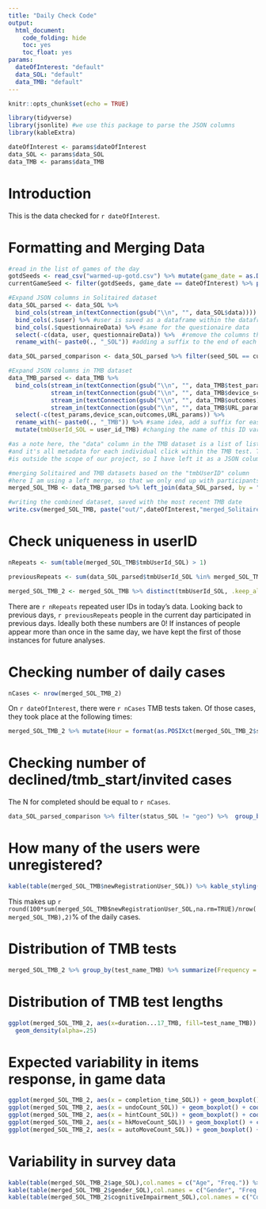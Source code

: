 ```yaml
---
title: "Daily Check Code"
output:
  html_document:
    code_folding: hide
    toc: yes
    toc_float: yes
params:
  dateOfInterest: "default"
  data_SOL: "default"
  data_TMB: "default"
---
```


```r
knitr::opts_chunk$set(echo = TRUE)

library(tidyverse)
library(jsonlite) #we use this package to parse the JSON columns
library(kableExtra)

dateOfInterest <- params$dateOfInterest
data_SOL <- params$data_SOL
data_TMB <- params$data_TMB

```

# Introduction

This is the data checked for `r dateOfInterest`.

# Formatting and Merging Data

```r

#read in the list of games of the day
gotdSeeds <- read_csv("warmed-up-gotd.csv") %>% mutate(game_date = as.Date(game_date, "%m/%d/%Y"))
currentGameSeed <- filter(gotdSeeds, game_date == dateOfInterest) %>% pull(seed)

#Expand JSON columns in Solitaired dataset
data_SOL_parsed <- data_SOL %>% 
  bind_cols(stream_in(textConnection(gsub("\\n", "", data_SOL$data)))) %>% 
  bind_cols(.$user) %>% #user is saved as a dataframe within the dataframe, so we just unlist it
  bind_cols(.$questionnaireData) %>% #same for the questionaire data
  select(-c(data, user, questionnaireData)) %>%  #remove the columns that we no longer need
  rename_with(~ paste0(., "_SOL")) #adding a suffix to the end of each column name to make differentiating variables easier after merging

data_SOL_parsed_comparison <- data_SOL_parsed %>% filter(seed_SOL == currentGameSeed) #use this when making the side by side boxplots to compare game data - when grouping, group by "status_SOL" geo = wasn't invited, completed "completed", declined "declined"

#Expand JSON columns in TMB dataset
data_TMB_parsed <- data_TMB %>% 
  bind_cols(stream_in(textConnection(gsub("\\n", "", data_TMB$test_params))),
            stream_in(textConnection(gsub("\\n", "", data_TMB$device_scan))),
            stream_in(textConnection(gsub("\\n", "", data_TMB$outcomes))),
            stream_in(textConnection(gsub("\\n", "", data_TMB$URL_params)))) %>% 
  select(-c(test_params,device_scan,outcomes,URL_params)) %>% 
  rename_with(~ paste0(., "_TMB")) %>% #same idea, add a suffix for ease of interpretation
  mutate(tmbUserId_SOL = user_id_TMB) #changing the name of this ID variable for merging

#as a note here, the "data" column in the TMB dataset is a list of lists,
#and it's all metadata for each individual click within the TMB test. This
#is outside the scope of our project, so I have left it as a JSON column.

#merging Solitaired and TMB datasets based on the "tmbUserID" column
#here I am using a left merge, so that we only end up with participants who took the TMB tests
merged_SOL_TMB <- data_TMB_parsed %>% left_join(data_SOL_parsed, by = "tmbUserId_SOL") %>% filter(seed_SOL == currentGameSeed)

#writing the combined dataset, saved with the most recent TMB date
write.csv(merged_SOL_TMB, paste("out/",dateOfInterest,"merged_Solitaired_TMB.csv",sep="_"))

```

#  Check uniqueness in userID

```r

nRepeats <- sum(table(merged_SOL_TMB$tmbUserId_SOL) > 1)

previousRepeats <- sum(data_SOL_parsed$tmbUserId_SOL %in% merged_SOL_TMB$tmbUserId_SOL & data_SOL_parsed$seed_SOL != currentGameSeed)

merged_SOL_TMB_2 <- merged_SOL_TMB %>% distinct(tmbUserId_SOL, .keep_all = TRUE) 

```

There are `r nRepeats` repeated user IDs in today's data. Looking back to previous days, `r previousRepeats` people in the current day participated in previous days. Ideally both these numbers are 0! If instances of people appear more than once in the same day, we have kept the first of those instances for future analyses.


# Checking number of daily cases

```r

nCases <- nrow(merged_SOL_TMB_2)

```

On `r dateOfInterest`, there were `r nCases` TMB tests taken. Of those cases, they took place at the following times:

```r

merged_SOL_TMB_2 %>% mutate(Hour = format(as.POSIXct(merged_SOL_TMB_2$statsCreatedAt_SOL, format="%m/%d/%Y %H:%M", tz="UTC"), "%H")) %>% group_by(Hour) %>% summarize(Frequency = n(), Proportion = round(n()/nCases,2)) %>% kable() %>% kable_styling()

```

# Checking number of declined/tmb_start/invited cases

The N for completed should be equal to `r nCases`.

```r

data_SOL_parsed_comparison %>% filter(status_SOL != "geo") %>%  group_by(status_SOL) %>% summarize(N = n(), Prop = round(n()/nrow(filter(data_SOL_parsed_comparison,status_SOL != "geo")),2)) %>% kable() %>% kable_styling()

```

# How many of the users were unregistered?

```r

kable(table(merged_SOL_TMB$newRegistrationUser_SOL)) %>% kable_styling()

```

This makes up `r round(100*sum(merged_SOL_TMB$newRegistrationUser_SOL,na.rm=TRUE)/nrow(merged_SOL_TMB),2)`% of the daily cases.

# Distribution of TMB tests

```r

merged_SOL_TMB_2 %>% group_by(test_name_TMB) %>% summarize(Frequency = n(), 'Mean Length' = mean(duration...17_TMB),  Proportion = round(n()/nCases,2)) %>% kable() %>% kable_styling()

```

# Distribution of TMB test lengths

```r

ggplot(merged_SOL_TMB_2, aes(x=duration...17_TMB, fill=test_name_TMB)) +
  geom_density(alpha=.25)

```

# Expected variability in items response, in game data

```r

ggplot(merged_SOL_TMB_2, aes(x = completion_time_SOL)) + geom_boxplot() + coord_flip() + ggtitle("Range of Completion Times")
ggplot(merged_SOL_TMB_2, aes(x = undoCount_SOL)) + geom_boxplot() + coord_flip() + ggtitle("Range of Undo Counts")
ggplot(merged_SOL_TMB_2, aes(x = hintCount_SOL)) + geom_boxplot() + coord_flip() + ggtitle("Range of Hint Counts")
ggplot(merged_SOL_TMB_2, aes(x = hkMoveCount_SOL)) + geom_boxplot() + coord_flip() + ggtitle("Range of Hotkey Move Counts")
ggplot(merged_SOL_TMB_2, aes(x = autoMoveCount_SOL)) + geom_boxplot() + coord_flip() + ggtitle("Range of Auto Move Counts")

```

# Variability in survey data 

```r

kable(table(merged_SOL_TMB_2$age_SOL),col.names = c("Age", "Freq.")) %>% kable_styling()
kable(table(merged_SOL_TMB_2$gender_SOL),col.names = c("Gender", "Freq.")) %>% kable_styling()
kable(table(merged_SOL_TMB_2$cognitiveImpairment_SOL),col.names = c("Cognitive Impairment", "Freq.")) %>% kable_styling()

```



